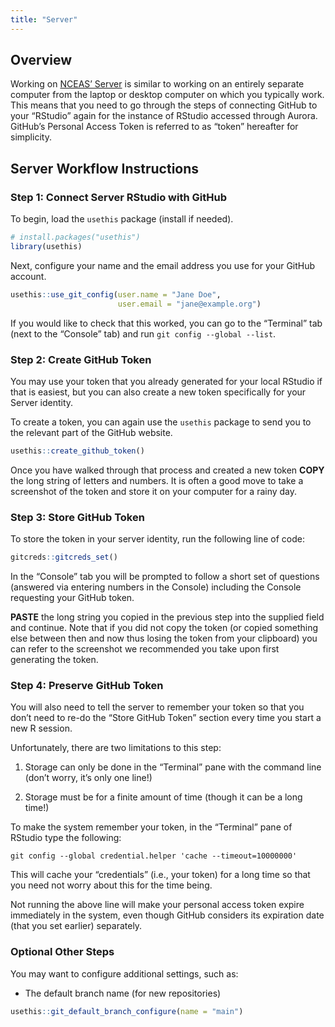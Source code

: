 ```yaml
---
title: "Server"
---
```


## Overview

Working on [NCEAS' Server](https://aurora.nceas.ucsb.edu/) is similar to working on an entirely separate computer from the laptop or desktop computer on which you typically work. This means that you need to go through the steps of connecting GitHub to your "RStudio" again for the instance of RStudio accessed through Aurora. GitHub's Personal Access Token is referred to as "token" hereafter for simplicity.

## Server Workflow Instructions

### Step 1: Connect Server RStudio with GitHub

To begin, load the `usethis` package (install if needed).
```r
# install.packages("usethis")
library(usethis)
```

Next, configure your name and the email address you use for your GitHub account.

```r
usethis::use_git_config(user.name = "Jane Doe",
                        user.email = "jane@example.org")
```

If you would like to check that this worked, you can go to the "Terminal" tab (next to the "Console" tab) and run `git config --global --list`.

### Step 2: Create GitHub Token

You may use your token that you already generated for your local RStudio if that is easiest, but you can also create a new token specifically for your Server identity.

To create a token, you can again use the `usethis` package to send you to the relevant part of the GitHub website.

```r
usethis::create_github_token()
```

Once you have walked through that process and created a new token **COPY** the long string of letters and numbers. It is often a good move to take a screenshot of the token and store it on your computer for a rainy day.

### Step 3: Store GitHub Token

To store the token in your server identity, run the following line of code:

```r
gitcreds::gitcreds_set()
```

In the "Console" tab you will be prompted to follow a short set of questions (answered via entering numbers in the Console) including the Console requesting your GitHub token.

**PASTE** the long string you copied in the previous step into the supplied field and continue. Note that if you did not copy the token (or copied something else between then and now thus losing the token from your clipboard) you can refer to the screenshot we recommended you take upon first generating the token.

### Step 4: Preserve GitHub Token

You will also need to tell the server to remember your token so that you don't need to re-do the "Store GitHub Token" section every time you start a new R session.

Unfortunately, there are two limitations to this step:

1) Storage can only be done in the "Terminal" pane with the command line (don't worry, it's only one line!)

2) Storage must be for a finite amount of time (though it can be a long time!)

To make the system remember your token, in the "Terminal" pane of RStudio type the following:

`git config --global credential.helper 'cache --timeout=10000000'`

This will cache your "credentials" (i.e., your token) for a long time so that you need not worry about this for the time being.

Not running the above line will make your personal access token expire immediately in the system, even though GitHub considers its expiration date (that you set earlier) separately. 

### Optional Other Steps

You may want to configure additional settings, such as:

- The default branch name (for new repositories)

```r
usethis::git_default_branch_configure(name = "main")
```
